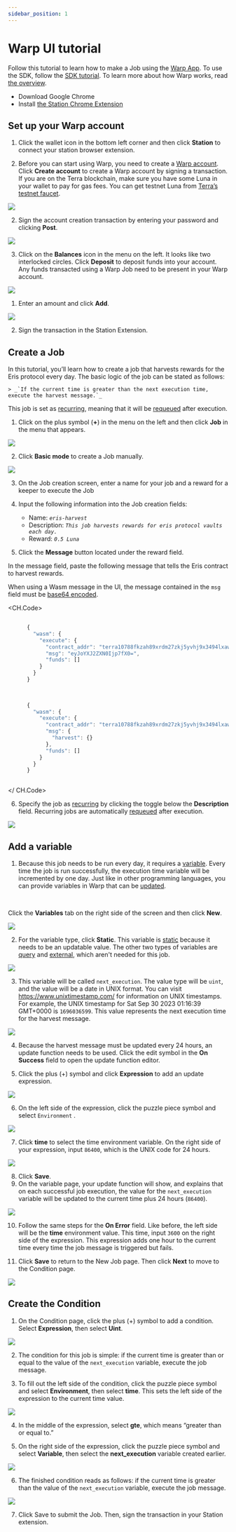 ```yaml
---
sidebar_position: 1
---
```


# Warp UI tutorial

Follow this tutorial to learn how to make a Job using the [Warp App](https://app.warp.money/). To use the SDK, follow the [SDK tutorial](./sdk-tutorial.mdx). To learn more about how Warp works, read [the overview](../how/overview.mdx). 
- Download Google Chrome
- Install [the Station Chrome Extension](https://docs.terra.money/learn/station/download/station-extension)

## Set up your Warp account

1. Click the wallet icon in the bottom left corner and then click **Station** to connect your station browser extension. 


2. Before you can start using Warp, you need to create a [Warp account](../how/overview.mdx#warp-accounts). Click **Create account** to create a Warp account by signing a transaction. If you are on the Terra blockchain, make sure you have some Luna in your wallet to pay for gas fees. You can get testnet Luna from [Terra’s testnet faucet](https://faucet.terra.money/). 
    
<img className="readme-img-md" src="/img/ui/ui-2.png" />
    
2. Sign the account creation transaction by entering your password and clicking **Post**. 
    
<img className="readme-img-sm" src="/img/ui/ui-3.png" />
    
3. Click on the **Balances** icon in the menu on the left. It looks like two interlocked circles. Click **Deposit** to deposit funds into your account. Any funds transacted using a Warp Job need to be present in your Warp account. 

<img className="readme-img-md" src="/img/ui/ui-4.png" />

1. Enter an amount and click **Add**.
    
<img className="readme-img-sm" src="/img/ui/ui-5.png" />
    
2. Sign the transaction in the Station Extension. 

## Create a Job

In this tutorial, you’ll learn how to create a job that harvests rewards for the Eris protocol every day. The basic logic of the job can be stated as follows:

    > _`If the current time is greater than the next execution time, execute the harvest message.`_ 
        
This job is set as [recurring](../how/variables.mdx#update-functions-and-loops), meaning that it will be [requeued](../how/overview.mdx#the-queue) after execution.

1. Click on the plus symbol (**+**) in the menu on the left and then click **Job** in the menu that appears. 
    
<img className="readme-img-md" src="/img/ui/job-1.png" />
    
2. Click **Basic mode** to create a Job manually. 
    
<img className="readme-img-md" src="/img/ui/job-2.png" />
    
3. On the Job creation screen, enter a name for your job and a reward for a keeper to execute the Job
        
4. Input the following information into the Job creation fields:
    - Name: _`eris-harvest`_
    - Description: _`This job harvests rewards for eris protocol vaults each day.`_
    - Reward: _`0.5 Luna`_

5. Click the **Message** button located under the reward field. 

In the message field, paste the following message that tells the Eris contract to harvest rewards. 

<Admonition type="tip" icon="✅" title="Encoded Wasm messages">

When using a Wasm message in the UI, the message contained in the `msg` field must be [base64 encoded](https://www.base64encode.org/). 

</Admonition>


<CH.Code>

```js Encoded
    
      {
        "wasm": {
          "execute": {
            "contract_addr": "terra10788fkzah89xrdm27zkj5yvhj9x3494lxawzm5qq3vvxcqz2yzaqyd3enk",
            "msg": "eyJoYXJ2ZXN0Ijp7fX0=",
            "funds": []
          }
        }
      }
    
```

```js Decoded
    
      {
        "wasm": {
          "execute": {
            "contract_addr": "terra10788fkzah89xrdm27zkj5yvhj9x3494lxawzm5qq3vvxcqz2yzaqyd3enk",
            "msg": {
              "harvest": {}
            },
            "funds": []
          }
        }
      }
    
```
</ CH.Code>

    
6. Specify the job as [recurring](../how/variables.mdx#update-functions-and-loops) by clicking the toggle below the **Description** field. Recurring jobs are automatically [requeued](../how/overview.mdx#the-queue) after execution.

<img className="readme-img-lg" src="/img/ui/job-3.png" />

## Add a variable

1. Because this job needs to be run every day, it requires a [variable](../how/variables.mdx). Every time the job is run successfully, the execution time variable will be incremented by one day. Just like in other programming languages, you can provide variables in Warp that can be [updated](../how/variables.mdx#update-functions-and-loops).

<br/>

Click the **Variables** tab on the right side of the screen and then click **New**. 
    
<img className="readme-img-lg" src="/img/ui/job-4.png" />
    
2. For the variable type, click **Static**. This variable is [static](../how/variables.mdx#static-variables) because it needs to be an updatable value. The other two types of variables are [query](../how/variables.mdx#query-variables) and [external](../how/variables.mdx#external-variables), which aren't needed for this job.
    
<img className="readme-img-md" src="/img/ui/job-5.png" />
    
3. This variable will be called  `next_execution`. The value type will be `uint`, and the value will be a date in UNIX format. You can visit https://www.unixtimestamp.com/ for information on UNIX timestamps. For example, the UNIX timestamp for Sat Sep 30 2023 01:16:39 GMT+0000 is `1696036599`. This value represents the next execution time for the harvest message. 
    
<img className="readme-img-lg" src="/img/ui/job-6.png" />
    
4. Because the harvest message must be updated every 24 hours, an update function needs to be used. Click the edit symbol in the **On Success** field to open the update function editor. 

5.  Click the plus (+) symbol and click **Expression** to add an update expression. 
    
<img className="readme-img-lg" src="/img/ui/job-7.png" />
    
6. On the left side of the expression, click the puzzle piece symbol and select `Environment` . 
    
<img className="readme-img-lg" src="/img/ui/job-8.png" />
    
7.  Click **time**  to select the time environment variable. On the right side of your expression, input `86400`, which is the UNIX code for 24 hours.
    
<img className="readme-img-md" src="/img/ui/job-9.png" />
    
8. Click **Save**. 
9. On the variable page, your update function will show, and explains that on each successful job execution, the value for the `next_execution` variable will be updated to the current time plus 24 hours (`86400`). 
    
<img className="readme-img-lg" src="/img/ui/job-10.png" />
    
10. Follow the same steps for the **On Error** field. Like before, the left side will be the **time** environment value. This time, input `3600` on the right side of the expression. This expression adds one hour to the current time every time the job message is triggered but fails. 

11. Click **Save** to return to the New Job page. Then click **Next**  to move to the Condition page. 
    
<img className="readme-img-lg" src="/img/ui/job-11.png" />
    
## Create the Condition

1. On the Condition page, click the plus (+) symbol to add a condition. Select **Expression**, then select **Uint**. 
    
<img className="readme-img-lg" src="/img/ui/job-12.png" />
    
2. The condition for this job is simple: if the current time is greater than or equal to the value of the `next_execution` variable, execute the job message. 

3. To fill out the left side of the condition, click the puzzle piece symbol and select **Environment**, then select **time**. This sets the left side of the expression to the current time value. 
    
<img className="readme-img-lg" src="/img/ui/job-13.png" />
    
4. In the middle of the expression, select **gte**, which means “greater than or equal to.”

5. On the right side of the expression, click the puzzle piece symbol and select  **Variable**, then select the **next_execution** variable created earlier. 
    
<img className="readme-img-lg" src="/img/ui/job-14.png" />
    
6. The finished condition reads as follows: if the current time is greater than the value of the `next_execution` variable, execute the job message. 
    
<img className="readme-img-lg" src="/img/ui/job-15.png" />
    
7. Click Save to submit the Job. Then, sign the transaction in your Station extension.


